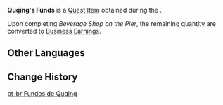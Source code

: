 {{Item Infobox
|id           = 120050
|image        = Item Business Earnings.png
|type         = Quest Items
|group        = Event Items
|quality      = 
|description  = The funds possessed by the shop owner named [[Quqing]]. The Fairbrew Jelly within is meant to be used to purchase 65 boxes of Mintberries from [[The Cat's Tail]].
|event        = Of Ballads and Brews
|source1      = ''[[Beverage Shop on the Pier]]''
}}
'''Quqing's Funds''' is a [[Quest Item]] obtained during the {{Quest|Beverage Shop on the Pier}}.

Upon completing ''Beverage Shop on the Pier'', the remaining quantity are converted to [[Business Earnings]].
<!--
==Location==
<gallery>

</gallery>
-->
==Other Languages==
{{Other Languages
|default_hidden = 1
|en      = Quqing's Funds
|zhs     = 曲清的「采购资金」
|zhs_rm  = Qǔqíng de "Cǎigòu Zījīn"
|zht     = 曲清的「採購資金」
|zht_rm  = Qǔqíng de "Cǎigòu Zījīn"
|ja      = 曲清の「仕入れ資金」
|ja_rm   = Kyokusei no "Shiire Shikin"{{Assumed}}
|ko      = 청경의 「구매 자금」
|ko_rm   = Cheonggyeong-ui "Gumae Jageum"
|es      = Fondos de Chuching
|fr      = Budget de Quqing
|ru      = Средства Цюй Цин
|th      = "เงินทุนซื้อของ" ของ Quqing
|th_rm   = 
|vi      = Tiền Vốn Của Quqing
|de      = Quqings „Beschaffungsmittel“
|id      = Dana Quqing
|pt      = Fundos de Quqing
|tr      = Quqing'in Sermayesi
|it      = Fondi di Quqing
}}

==Change History==
{{Change History|3.1}}
[[pt-br:Fundos de Quqing]]